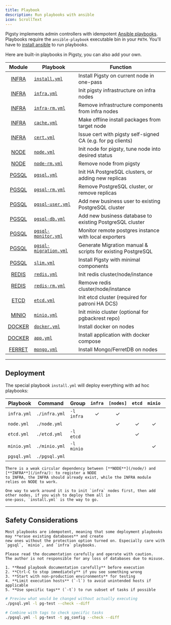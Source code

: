 ```yaml
---
title: Playbook
description: Run playbooks with ansible
icon: ScrollText
---
```


Pigsty implements admin controllers with idempotent [Ansible playbooks](https://docs.ansible.com/ansible/latest/playbook_guide/playbooks_intro.html).
Playbooks require the `ansible-playbook` executable bin in your `PATH`. You'll have to [install ansible](/admin/ansible#install) to run playbooks.

Here are built-in playbooks in Pigsty, you can also add your own.

|             Module              | Playbook                                                                               | Function                                                    |
|:-------------------------------:|----------------------------------------------------------------------------------------|-------------------------------------------------------------|
|  [INFRA](/infra/playbook)  | [`install.yml`](https://github.com/pgsty/pigsty/blob/main/install.yml)                 | Install Pigsty on current node in one-pass                  |
|  [INFRA](/infra/playbook)  | [`infra.yml`](https://github.com/pgsty/pigsty/blob/main/infra.yml)                     | Init pigsty infrastructure on infra nodes                   |
|  [INFRA](/infra/playbook)  | [`infra-rm.yml`](https://github.com/pgsty/pigsty/blob/main/infra-rm.yml)               | Remove infrastructure components from infra nodes           |
|  [INFRA](/infra/playbook)  | [`cache.yml`](https://github.com/pgsty/pigsty/blob/main/cache.yml)                     | Make offline install packages from target node              |
|  [INFRA](/infra/playbook)  | [`cert.yml`](https://github.com/pgsty/pigsty/blob/main/cert.yml)                       | Issue cert with pigsty self-signed CA (e.g. for pg clients) |
|   [NODE](/node/playbook)   | [`node.yml`](https://github.com/pgsty/pigsty/blob/main/node.yml)                       | Init node for pigsty, tune node into desired status         |
|   [NODE](/node/playbook)   | [`node-rm.yml`](https://github.com/pgsty/pigsty/blob/main/node-rm.yml)                 | Remove node from pigsty                                     |
|  [PGSQL](/pgsql/playbook)  | [`pgsql.yml`](https://github.com/pgsty/pigsty/blob/main/pgsql.yml)                     | Init HA PostgreSQL clusters, or adding new replicas         |
|  [PGSQL](/pgsql/playbook)  | [`pgsql-rm.yml`](https://github.com/pgsty/pigsty/blob/main/pgsql-rm.yml)               | Remove PostgreSQL cluster, or remove replicas               |
|  [PGSQL](/pgsql/playbook)  | [`pgsql-user.yml`](https://github.com/pgsty/pigsty/blob/main/pgsql-user.yml)           | Add new business user to existing PostgreSQL cluster        |
|  [PGSQL](/pgsql/playbook)  | [`pgsql-db.yml`](https://github.com/pgsty/pigsty/blob/main/pgsql-db.yml)               | Add new business database to existing PostgreSQL cluster    |
|  [PGSQL](/pgsql/playbook)  | [`pgsql-monitor.yml`](https://github.com/pgsty/pigsty/blob/main/pgsql-monitor.yml)     | Monitor remote postgres instance with local exporters       |
|  [PGSQL](/pgsql/playbook)  | [`pgsql-migration.yml`](https://github.com/pgsty/pigsty/blob/main/pgsql-migration.yml) | Generate Migration manual & scripts for existing PostgreSQL |
|  [PGSQL](/pgsql/playbook)  | [`slim.yml`](https://github.com/pgsty/pigsty/blob/main/slim.yml)                       | Install Pigsty with minimal components                      |
|  [REDIS](/redis/playbook)  | [`redis.yml`](https://github.com/pgsty/pigsty/blob/main/redis.yml)                     | Init redis cluster/node/instance                            |
|  [REDIS](/redis/playbook)  | [`redis-rm.yml`](https://github.com/pgsty/pigsty/blob/main/redis-rm.yml)               | Remove redis cluster/node/instance                          |
|   [ETCD](/etcd/playbook)   | [`etcd.yml`](https://github.com/pgsty/pigsty/blob/main/etcd.yml)                       | Init etcd cluster (required for patroni HA DCS)             |
|  [MINIO](/minio/playbook)  | [`minio.yml`](https://github.com/pgsty/pigsty/blob/main/minio.yml)                     | Init minio cluster (optional for pgbackrest repo)           |
| [DOCKER](/docker/playbook) | [`docker.yml`](https://github.com/pgsty/pigsty/blob/main/docker.yml)                   | Install docker on nodes                                     |
| [DOCKER](/docker/playbook) | [`app.yml`](https://github.com/pgsty/pigsty/blob/main/app.yml)                         | Install application with docker compose                     |
|     [FERRET](/ferret/)     | [`mongo.yml`](https://github.com/pgsty/pigsty/blob/main/mongo.yml)                     | Install Mongo/FerretDB on nodes                             |


--------

## Deployment

The special playbook `install.yml` will deploy everything with ad hoc playbooks:

| Playbook    | Command       | Group      | `infra` | `[nodes]` | `etcd` | `minio` | `[pgsql]` |
|-------------|---------------|------------|:-------:|:---------:|:------:|:-------:|:---------:|
| `infra.yml` | `./infra.yml` | `-l infra` |    ✓    |     ✓     |        |         |           |
| `node.yml`  | `./node.yml`  |            |         |     ✓     |   ✓    |    ✓    |     ✓     |
| `etcd.yml`  | `./etcd.yml`  | `-l etcd`  |         |           |   ✓    |         |           |
| `minio.yml` | `./minio.yml` | `-l minio` |         |           |        |    ✓    |           |
| `pgsql.yml` | `./pgsql.yml` |            |         |           |        |         |     ✓     |

<Callout title="Circular Dependency Between NODE and INFRA" type="warn">

    There is a weak circular dependency between [**NODE**](/node/) and [**INFRA**](/infra/): to register a NODE
    to INFRA, the INFRA should already exist, while the INFRA module relies on NODE to work.

    One way to work around it is to init `infra` nodes first, then add other nodes, if you wish to deploy them all in
    one-pass, `install.yml` is the way to go.

</Callout>




--------

## Safety Considerations

<Callout title="Idempotent but Potentially Destructive" type="error">

    Most playbooks are idempotent, meaning that some deployment playbooks may **erase existing databases** and create
    new ones without the protection option turned on. Especially care with `pgsql`, `minio`, and `infra` playbooks.

    Please read the documentation carefully and operate with caution.
    The author is not responsible for any loss of databases due to misuse.

</Callout>

<Callout title="Safety Best Practices" type="warn">

    1. **Read playbook documentation carefully** before execution
    2. **Ctrl-C to stop immediately** if you see something wrong
    3. **Start with non-production environments** for testing
    4. **Limit execution hosts** (`-l`) to avoid unintended hosts if applicable
    5. **Use specific tags** (`-t`) to run subset of tasks if possible

</Callout>

<Callout title="Dry Run Mode" type="info">

```bash
# Preview what would be changed without actually executing
./pgsql.yml -l pg-test --check --diff

# Combine with tags to check specific tasks
./pgsql.yml -l pg-test -t pg_config --check --diff
```

</Callout>